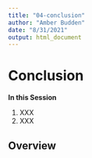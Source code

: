 ```yaml
---
title: "04-conclusion"
author: "Amber Budden"
date: "8/31/2021"
output: html_document
---
```


# Conclusion

**In this Session**

1. XXX
2. XXX

## Overview